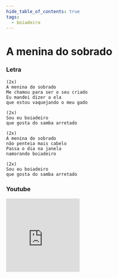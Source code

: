 ```yaml
---
hide_table_of_contents: true
tags:
  - boiadeiro
---
```


# A menina do sobrado

### Letra

```text
(2x)
A menina do sobrado
Me chamou para ser o seu criado
Eu mandei dizer a ela
que estou vaquejando o meu gado

(2x)
Sou eu boiadeiro
que gosta do samba arretado

(2x)
A menina do sobrado
não penteia mais cabelo
Passa o dia na janela
namorando boiadeiro

(2x)
Sou eu boiadeiro
que gosta do samba arretado
```

### Youtube

<iframe
  width="200"
  height="200"
  src="https://www.youtube.com/embed/WZtBYfcoZ98?si=HmKMgz9TuZDmzWhW"
  title="YouTube video player"
  frameborder="0"
  allow="accelerometer; autoplay; clipboard-write; encrypted-media; gyroscope; picture-in-picture; web-share"
  referrerpolicy="strict-origin-when-cross-origin"
  allowfullscreen
></iframe>
